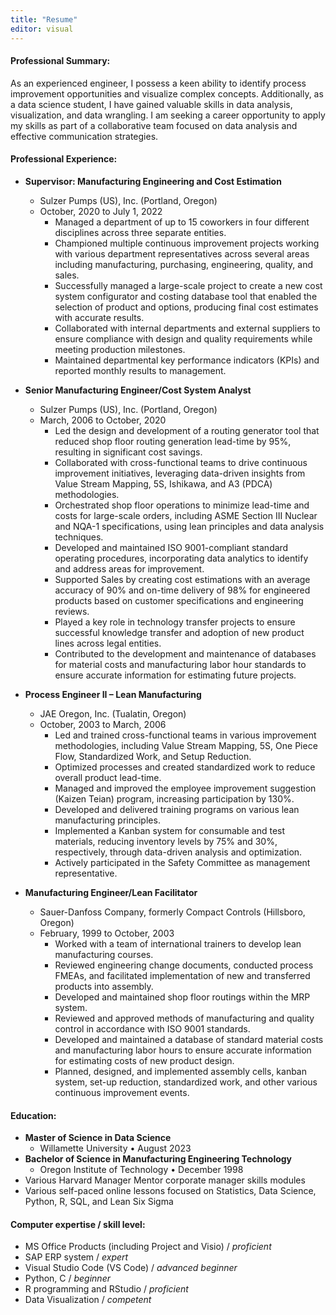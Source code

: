 ```yaml
---
title: "Resume"
editor: visual
---
```


#### Professional Summary:

As an experienced engineer, I possess a keen ability to identify process
improvement opportunities and visualize complex concepts. Additionally, as a data science student, I have gained valuable skills in data analysis,
visualization, and data wrangling. I am seeking a career opportunity to apply my skills as part of a collaborative team focused on data analysis and effective communication strategies.

#### **Professional Experience:**

-   **Supervisor: Manufacturing Engineering and Cost Estimation**

    -   Sulzer Pumps (US), Inc. (Portland, Oregon)
    -   October, 2020 to July 1, 2022
        -   Managed a department of up to 15 coworkers in four different disciplines across three separate entities.
        -   Championed multiple continuous improvement projects working with various department representatives across several areas including manufacturing, purchasing, engineering, quality, and sales.
        -   Successfully managed a large-scale project to create a new cost system configurator and costing database tool that enabled the selection of product and options, producing final cost estimates with accurate results.
        -   Collaborated with internal departments and external suppliers to ensure compliance with design and quality requirements while meeting production milestones.
        -   Maintained departmental key performance indicators (KPIs) and reported monthly results to management.

-   **Senior Manufacturing Engineer/Cost System Analyst**

    -   Sulzer Pumps (US), Inc. (Portland, Oregon)
    -   March, 2006 to October, 2020
        -   Led the design and development of a routing generator tool that reduced shop floor routing generation lead-time by 95%, resulting in significant cost savings.
        -   Collaborated with cross-functional teams to drive continuous improvement initiatives, leveraging data-driven insights from Value Stream Mapping, 5S, Ishikawa, and A3 (PDCA) methodologies.
        -   Orchestrated shop floor operations to minimize lead-time and costs for large-scale orders, including ASME Section III Nuclear and NQA-1 specifications, using lean principles and data analysis techniques.
        -   Developed and maintained ISO 9001-compliant standard operating procedures, incorporating data analytics to identify and address areas for improvement.
        -   Supported Sales by creating cost estimations with an average accuracy of 90% and on-time delivery of 98% for engineered products based on customer specifications and engineering reviews.
        -   Played a key role in technology transfer projects to ensure successful knowledge transfer and adoption of new product lines across legal entities.
        -   Contributed to the development and maintenance of databases for material costs and manufacturing labor hour standards to ensure accurate information for estimating future projects.

-   **Process Engineer II -- Lean Manufacturing**

    -   JAE Oregon, Inc. (Tualatin, Oregon)
    -   October, 2003 to March, 2006
        -   Led and trained cross-functional teams in various improvement methodologies, including Value Stream Mapping, 5S, One Piece Flow, Standardized Work, and Setup Reduction.
        -   Optimized processes and created standardized work to reduce overall product lead-time.
        -   Managed and improved the employee improvement suggestion (Kaizen Teian) program, increasing participation by 130%.
        -   Developed and delivered training programs on various lean manufacturing principles.
        -   Implemented a Kanban system for consumable and test materials, reducing inventory levels by 75% and 30%, respectively, through data-driven analysis and optimization.
        -   Actively participated in the Safety Committee as management representative.

-   **Manufacturing Engineer/Lean Facilitator**

    -   Sauer-Danfoss Company, formerly Compact Controls (Hillsboro, Oregon)
    -   February, 1999 to October, 2003
        -   Worked with a team of international trainers to develop lean manufacturing courses.
        -   Reviewed engineering change documents, conducted process FMEAs, and facilitated implementation of new and transferred products into assembly.
        -   Developed and maintained shop floor routings within the MRP system.
        -   Reviewed and approved methods of manufacturing and quality control in accordance with ISO 9001 standards.
        -   Developed and maintained a database of standard material costs and manufacturing labor hours to ensure accurate information for estimating costs of new product design.
        -   Planned, designed, and implemented assembly cells, kanban system, set-up reduction, standardized work, and other various continuous improvement events.

#### Education:

-   **Master of Science in Data Science**
    -   Willamette University • August 2023
-   **Bachelor of Science in Manufacturing Engineering Technology**
    -   Oregon Institute of Technology • December 1998
-   Various Harvard Manager Mentor corporate manager skills modules
-   Various self-paced online lessons focused on Statistics, Data Science, Python, R, SQL, and Lean Six Sigma

#### Computer expertise / skill level:

-   MS Office Products (including Project and Visio) / *proficient*
-   SAP ERP system / *expert*
-   Visual Studio Code (VS Code) / *advanced beginner*
-   Python, C / *beginner*
-   R programming and RStudio / *proficient*
-   Data Visualization / *competent*
